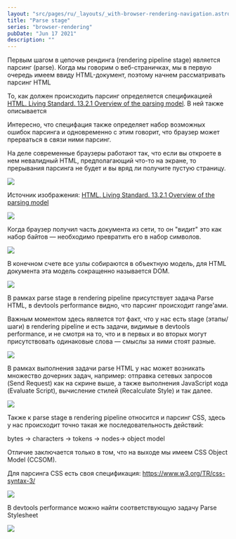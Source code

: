 ```yaml
---
layout: "src/pages/ru/_layouts/_with-browser-rendering-navigation.astro"
title: "Parse stage"
series: "browser-rendering"
pubDate: "Jun 17 2021"
description: ""
---
```



Первым шагом в цепочке рендинга (rendering pipeline stage) является парсинг (parse). Когда мы говорим о веб-страничках, мы в первую очередь имеем ввиду HTML-документ, поэтому начнем рассматривать парсинг HTML

То, как должен происходить парсинг определяется спецификацией [HTML. Living Standard. 13.2.1 Overview of the parsing model](https://html.spec.whatwg.org/multipage/parsing.html#overview-of-the-parsing-model). В ней также описывается

Интересно, что специфация также определяет набор возможных ошибок парсинга и одновременно с этим говорит, что браузер может прерваться в связи ними парсинг.

На деле современные браузеры работают так, что если вы откроете в нем невалидный HTML, предполагающий что-то на экране, то прерывания парсинга не будет и вы вряд ли получите пустую страницу.

<Img src="/assets/posts/2021/browser-rendering-parse/parse-spec.jpg" />

Источник изображения: [HTML. Living Standard. 13.2.1 Overview of the parsing model](https://html.spec.whatwg.org/multipage/parsing.html#overview-of-the-parsing-model)

<Img src="/assets/posts/2021/browser-rendering-parse/parse-bytes.jpg" />

Когда браузер получил часть документа из сети, то он "видит" это как набор байтов — необходимо превратить его в набор символов.

<Img src="/assets/posts/2021/browser-rendering-parse/parse-tokens.jpg" />

В конечном счете все узлы собираются в объектную модель, для HTML документа эта модель сокращенно называется DOM.

<Img src="/assets/posts/2021/browser-rendering-parse/parse-dom.jpg" />

В рамках parse stage в rendering pipeline присутствует задача Parse HTML, в devtools performance видно, что парсинг происходит range'ами.

Важным моментом здесь является тот факт, что у нас есть stage (этапы/шаги) в rendering pipeline и есть задачи, видимые в devtools performance, и не смотря на то, что и в первых и во вторых могут присутствовать одинаковые слова — смыслы за ними стоят разные.

<Img src="/assets/posts/2021/browser-rendering-parse/parse-html-task.jpg" />

В рамках выполнения задачи parse HTML у нас может возникать множество дочерних задач, например: отправка сетевых запросов (Send Request) как на скрине выше, а также выполнения JavaScript кода (Evaluate Script), вычисление стилей (Recalculate Style) и так далее.

<Img src="/assets/posts/2021/browser-rendering-parse/parse-request-task.jpg" />

Также к parse stage в rendering pipeline относится и парсинг CSS, здесь у нас происходит точно такая же последовательность действий:

bytes → characters → tokens → nodes→ object model

Отличие заключается только в том, что на выходе мы имеем CSS Object Model (CCSOM).

Для парсинга CSS есть своя спецификация: https://www.w3.org/TR/css-syntax-3/

<Img src="/assets/posts/2021/browser-rendering-parse/parse-styles.jpg" />

В devtools performance можно найти соответствующую задачу Parse Stylesheet

<Img src="/assets/posts/2021/browser-rendering-parse/parse-stylesheet-task.jpg" />
